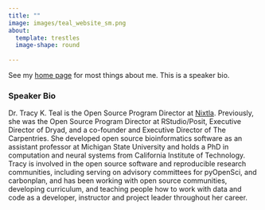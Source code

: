 ```yaml
---
title: ""
image: images/teal_website_sm.png
about:
  template: trestles
  image-shape: round
    
---
```


See my [home page](index.html) for most things about me. This is a speaker bio. 

### Speaker Bio

Dr. Tracy K. Teal is the Open Source Program Director at [Nixtla](https://nixtla.io/). Previously, she was the Open Source Program Director at RStudio/Posit, Executive Director of Dryad, and a co-founder and Executive Director of The Carpentries. She developed open source bioinformatics software as an assistant professor at Michigan State University and holds a PhD in computation and neural systems from California Institute of Technology. Tracy is involved in the open source software and reproducible research communities, including serving on advisory committees for pyOpenSci, and carbonplan, and has been working with open source communities, developing curriculum, and teaching people how to work with data and code as a developer, instructor and project leader throughout her career.



